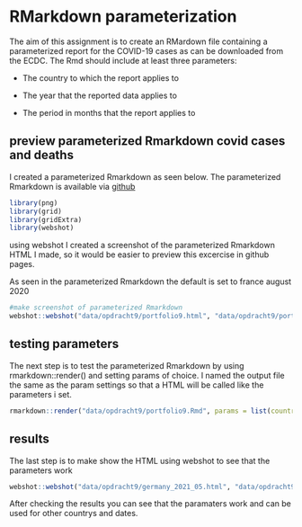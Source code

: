 # RMarkdown parameterization
The aim of this assignment is to create an RMardown file containing a parameterized report for the COVID-19 cases as can be downloaded from the ECDC. The Rmd should include at least three parameters: 

 - The country to which the report applies to
 
 - The year that the reported data applies to
 
 - The period in months that the report applies to
 
## preview parameterized Rmarkdown covid cases and deaths
I created a parameterized Rmarkdown as seen below. The parameterized Rmarkdown is available via [github](https://github.com/kjettil/portfolio/blob/main/opdracht9/portfolio9.Rmd)

```r
library(png)
library(grid)
library(gridExtra)
library(webshot)
```

using webshot I created a screenshot of the parameterized Rmarkdown HTML I made, so it would be easier to preview this excercise in github pages.

As seen in the parameterized Rmarkdown the default is set to france august 2020
```r
#make screenshot of parameterized Rmarkdown
webshot::webshot("data/opdracht9/portfolio9.html", "data/opdracht9/portfolio9.png")
```

## testing parameters
The next step is to test the parameterized Rmarkdown by using rmarkdown::render() and setting params of choice. I named the output file the same as the param settings so that a HTML will be called like the parameters i set. 
```r
rmarkdown::render("data/opdracht9/portfolio9.Rmd", params = list(country = "Germany", year = 2021, month = 5), output_file = "germany_2021_05")
```

## results
The last step is to make show the HTML using webshot to see that the parameters work
```r
webshot::webshot("data/opdracht9/germany_2021_05.html", "data/opdracht9/germany_2021_05.png")
```

After checking the results you can see that the paramaters work and can be used for other countrys and dates. 

